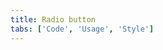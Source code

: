```yaml
---
title: Radio button
tabs: ['Code', 'Usage', 'Style']
---
```


<ComponentCode
    name="Radio button"
    component="radio-button"
    variation="radio-button"
    hasReactVersion
    >
</ComponentCode>
<ComponentDocs component="radio-button" ></ComponentDocs>
